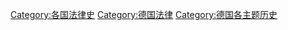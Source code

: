 [[Category:各国法律史|Category:各国法律史]]
[[Category:德国法律|Category:德国法律]]
[[Category:德国各主题历史|Category:德国各主题历史]]